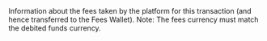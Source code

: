   

  

  
<ParamField body="Fees" type="object" >     
Information about the fees taken by the platform for this transaction (and hence transferred to the Fees Wallet).  
Note: The fees currency must match the debited funds currency.   

<Expandable title="properties"><Currency15 />  
<Amount2 />  
  

</Expandable> 
</ParamField>